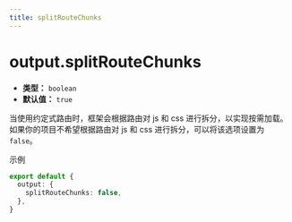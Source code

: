 ```yaml
---
title: splitRouteChunks
---
```


# output.splitRouteChunks

- **类型：** `boolean`
- **默认值：** `true`

当使用约定式路由时，框架会根据路由对 js 和 css 进行拆分，以实现按需加载。如果你的项目不希望根据路由对 js 和 css 进行拆分，可以将该选项设置为 `false`。

示例

```ts
export default {
  output: {
    splitRouteChunks: false,
  },
}
```
